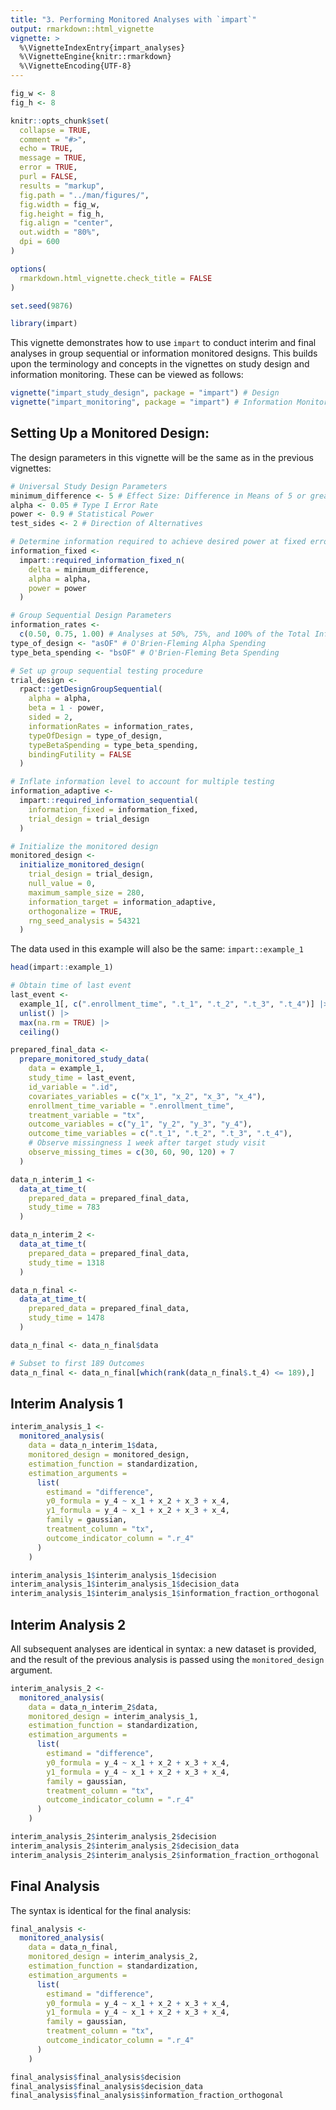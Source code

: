```yaml
---
title: "3. Performing Monitored Analyses with `impart`"
output: rmarkdown::html_vignette
vignette: >
  %\VignetteIndexEntry{impart_analyses}
  %\VignetteEngine{knitr::rmarkdown}
  %\VignetteEncoding{UTF-8}
---
```


```r
fig_w <- 8
fig_h <- 8

knitr::opts_chunk$set(
  collapse = TRUE,
  comment = "#>",
  echo = TRUE,
  message = TRUE,
  error = TRUE,
  purl = FALSE,
  results = "markup",
  fig.path = "../man/figures/",
  fig.width = fig_w,
  fig.height = fig_h,
  fig.align = "center",
  out.width = "80%",
  dpi = 600
)

options(
  rmarkdown.html_vignette.check_title = FALSE
)

set.seed(9876)
```

```r
library(impart)
```

This vignette demonstrates how to use `impart` to conduct interim and final
analyses in group sequential or information monitored designs. This builds upon
the terminology and concepts in the vignettes on study design and information
monitoring. These can be viewed as follows:

```r
vignette("impart_study_design", package = "impart") # Design
vignette("impart_monitoring", package = "impart") # Information Monitoring
```

## Setting Up a Monitored Design:

The design parameters in this vignette will be the same as in the previous
vignettes:

```r
# Universal Study Design Parameters
minimum_difference <- 5 # Effect Size: Difference in Means of 5 or greater
alpha <- 0.05 # Type I Error Rate
power <- 0.9 # Statistical Power
test_sides <- 2 # Direction of Alternatives

# Determine information required to achieve desired power at fixed error rate
information_fixed <-
  impart::required_information_fixed_n(
    delta = minimum_difference,
    alpha = alpha,
    power = power
  )

# Group Sequential Design Parameters
information_rates <-
  c(0.50, 0.75, 1.00) # Analyses at 50%, 75%, and 100% of the Total Information
type_of_design <- "asOF" # O'Brien-Fleming Alpha Spending
type_beta_spending <- "bsOF" # O'Brien-Fleming Beta Spending

# Set up group sequential testing procedure
trial_design <-
  rpact::getDesignGroupSequential(
    alpha = alpha,
    beta = 1 - power,
    sided = 2,
    informationRates = information_rates,
    typeOfDesign = type_of_design,
    typeBetaSpending = type_beta_spending,
    bindingFutility = FALSE
  )

# Inflate information level to account for multiple testing
information_adaptive <-
  impart::required_information_sequential(
    information_fixed = information_fixed,
    trial_design = trial_design
  )

# Initialize the monitored design
monitored_design <-
  initialize_monitored_design(
    trial_design = trial_design,
    null_value = 0,
    maximum_sample_size = 280,
    information_target = information_adaptive,
    orthogonalize = TRUE,
    rng_seed_analysis = 54321
  )
```


The data used in this example will also be the same: `impart::example_1`

```r
head(impart::example_1)

# Obtain time of last event
last_event <-
  example_1[, c(".enrollment_time", ".t_1", ".t_2", ".t_3", ".t_4")] |>
  unlist() |>
  max(na.rm = TRUE) |>
  ceiling()

prepared_final_data <-
  prepare_monitored_study_data(
    data = example_1,
    study_time = last_event,
    id_variable = ".id",
    covariates_variables = c("x_1", "x_2", "x_3", "x_4"),
    enrollment_time_variable = ".enrollment_time",
    treatment_variable = "tx",
    outcome_variables = c("y_1", "y_2", "y_3", "y_4"),
    outcome_time_variables = c(".t_1", ".t_2", ".t_3", ".t_4"), 
    # Observe missingness 1 week after target study visit
    observe_missing_times = c(30, 60, 90, 120) + 7
  )
```

```r
data_n_interim_1 <-
  data_at_time_t(
    prepared_data = prepared_final_data,
    study_time = 783
  )

data_n_interim_2 <-
  data_at_time_t(
    prepared_data = prepared_final_data,
    study_time = 1318
  )

data_n_final <-
  data_at_time_t(
    prepared_data = prepared_final_data,
    study_time = 1478
  )

data_n_final <- data_n_final$data

# Subset to first 189 Outcomes
data_n_final <- data_n_final[which(rank(data_n_final$.t_4) <= 189),]

```




## Interim Analysis 1

```r
interim_analysis_1 <-
  monitored_analysis(
    data = data_n_interim_1$data,
    monitored_design = monitored_design,
    estimation_function = standardization,
    estimation_arguments = 
      list(
        estimand = "difference",
        y0_formula = y_4 ~ x_1 + x_2 + x_3 + x_4,
        y1_formula = y_4 ~ x_1 + x_2 + x_3 + x_4,
        family = gaussian,
        treatment_column = "tx",
        outcome_indicator_column = ".r_4"
      )
    )

interim_analysis_1$interim_analysis_1$decision
interim_analysis_1$interim_analysis_1$decision_data
interim_analysis_1$interim_analysis_1$information_fraction_orthogonal
```




## Interim Analysis 2

All subsequent analyses are identical in syntax: a new dataset is provided, and
the result of the previous analysis is passed using the `monitored_design`
argument.

```r
interim_analysis_2 <-
  monitored_analysis(
    data = data_n_interim_2$data,
    monitored_design = interim_analysis_1,
    estimation_function = standardization,
    estimation_arguments = 
      list(
        estimand = "difference",
        y0_formula = y_4 ~ x_1 + x_2 + x_3 + x_4,
        y1_formula = y_4 ~ x_1 + x_2 + x_3 + x_4,
        family = gaussian,
        treatment_column = "tx",
        outcome_indicator_column = ".r_4"
      )
    )

interim_analysis_2$interim_analysis_2$decision
interim_analysis_2$interim_analysis_2$decision_data
interim_analysis_2$interim_analysis_2$information_fraction_orthogonal
```







## Final Analysis

The syntax is identical for the final analysis:

```r
final_analysis <-
  monitored_analysis(
    data = data_n_final,
    monitored_design = interim_analysis_2,
    estimation_function = standardization,
    estimation_arguments = 
      list(
        estimand = "difference",
        y0_formula = y_4 ~ x_1 + x_2 + x_3 + x_4,
        y1_formula = y_4 ~ x_1 + x_2 + x_3 + x_4,
        family = gaussian,
        treatment_column = "tx",
        outcome_indicator_column = ".r_4"
      )
    )

final_analysis$final_analysis$decision
final_analysis$final_analysis$decision_data
final_analysis$final_analysis$information_fraction_orthogonal
```

